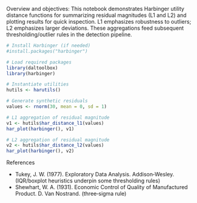 Overview and objectives: This notebook demonstrates Harbinger utility distance functions for summarizing residual magnitudes (L1 and L2) and plotting results for quick inspection. L1 emphasizes robustness to outliers; L2 emphasizes larger deviations. These aggregations feed subsequent thresholding/outlier rules in the detection pipeline.

```r
# Install Harbinger (if needed)
#install.packages("harbinger")
```

```r
# Load required packages
library(daltoolbox)
library(harbinger) 
```

```r
# Instantiate utilities
hutils <- harutils()
```

```r
# Generate synthetic residuals
values <- rnorm(30, mean = 0, sd = 1)
```

```r
# L1 aggregation of residual magnitude
v1 <- hutils$har_distance_l1(values)
har_plot(harbinger(), v1)
```
```r
# L2 aggregation of residual magnitude
v2 <- hutils$har_distance_l2(values)
har_plot(harbinger(), v2)
```

References

- Tukey, J. W. (1977). Exploratory Data Analysis. Addison‑Wesley. (IQR/boxplot heuristics underpin some thresholding rules)
- Shewhart, W. A. (1931). Economic Control of Quality of Manufactured Product. D. Van Nostrand. (three‑sigma rule)

